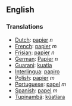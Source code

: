 ==English==

===Translations===
*[[Dutch]]: [[papier]] ''n''
*[[French]]: [[papier]] ''m''
*[[Frisian]]: [[papier]] ''n''
*[[German]]: [[Papier]] ''n''
*[[Guarani]]: [[kuatia]]
*[[Interlingua]]: [[papiro]]
*[[Polish]]: [[papier]] ''m''
*[[Portuguese]]: [[papel]] ''m''
*[[Spanish]]: [[papel]] ''m''
*[[Tupinambá]]: [[kûatîara]]